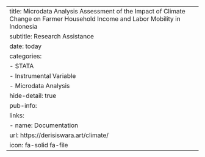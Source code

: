 ---
title: Microdata Analysis Assessment of the Impact of Climate Change on Farmer Household Income and Labor Mobility in Indonesia
subtitle: Research Assistance
date: today
categories:
  - STATA
  - Instrumental Variable
  - Microdata Analysis
hide-detail: true
pub-info:
  links:
    - name: Documentation
      url: https://derisiswara.art/climate/
      icon: fa-solid fa-file
---